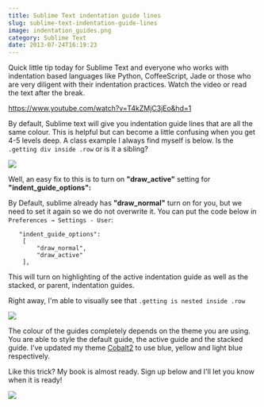 ```yaml
---
title: Sublime Text indentation guide lines
slug: sublime-text-indentation-guide-lines
image: indentation_guides.png
category: Sublime Text
date: 2013-07-24T16:19:23
---
```


Quick little tip today for Sublime Text and everyone who works with indentation based languages like Python, CoffeeScript, Jade or those who are very diligent with their indentation practices. Watch the video or read the text after the break.

https://www.youtube.com/watch?v=T4kZMjC3jEo&hd=1


By default, Sublime text will give you indentation guide lines that are all the same colour. This is helpful but can become a little confusing when you get 4-5 levels deep. A class example I always find myself is below. Is the `.getting div inside .row` or is it a sibling?

<img src="ss-2013-07-24-at-4.02.52-PM.png" />

Well, an easy fix to this is to turn on **"draw_active"** setting for **"indent_guide_options":**

By Default, sublime already has **"draw_normal"** turn on for you, but we need to set it again so we do not overwrite it. You can put the code below in `Preferences → Settings - User`:


```
   "indent_guide_options":
    [
        "draw_normal",
        "draw_active"
    ],
```

This will turn on highlighting of the active indentation guide as well as the stacked, or parent, indentation guides.

Right away, I'm able to visually see that `.getting is nested inside .row`

<img src="ss-2013-07-24-at-4.08.26-PM.png" />

The colour of the guides completely depends on the theme you are using. You are able to style the default guide, the active guide and the stacked guide. I've updated my theme <a href="https://github.com/wesbos/cobalt2/" target="_blank">Cobalt2</a> to use blue, yellow and light blue respectively.

Like this trick? My book is almost ready. Sign up below and I'll let you know when it is ready!

<a href="https://sublimetextbook.com/?utm_source=indentationguides&utm_medium=banner&utm_campaign=product"><img src="facebook-share2.png" /></a>